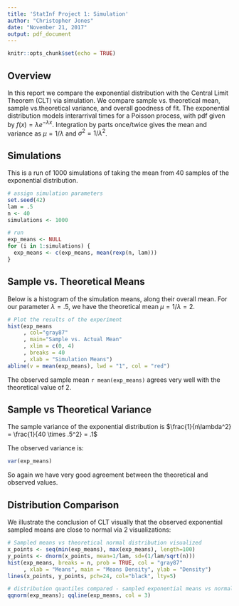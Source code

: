 ```yaml
---
title: 'StatInf Project 1: Simulation'
author: "Christopher Jones"
date: "November 21, 2017"
output: pdf_document
---
```


```r
knitr::opts_chunk$set(echo = TRUE)
```

## Overview

In this report we compare the exponential distribution with the Central Limit Theorem (CLT) via simulation. We compare sample vs. theoretical mean, sample vs.theoretical variance, and overall goodness of fit. The exponential distribution models interarrival times for a Poisson process, with pdf given by $f(x) = \lambda e^{-\lambda x}$. Integration by parts once/twice gives the mean and variance as $\mu = 1/\lambda$ and $\sigma^2 = 1/\lambda^2$.


## Simulations

This is a run of 1000 simulations of taking the mean from 40 samples of the exponential distribution.


```r
# assign simulation parameters
set.seed(42)
lam = .5
n <- 40
simulations <- 1000

# run
exp_means <- NULL
for (i in 1:simulations) {
  exp_means <- c(exp_means, mean(rexp(n, lam)))
}
```

## Sample vs. Theoretical Means

Below is a histogram of the simulation means, along their overall mean. For our parameter $\lambda = .5$, we have the theoretical mean $\mu = 1/\lambda = 2$.

```r
# Plot the results of the experiment
hist(exp_means
     , col="gray87"
     , main="Sample vs. Actual Mean"
     , xlim = c(0, 4)
     , breaks = 40
     , xlab = "Simulation Means")
abline(v = mean(exp_means), lwd = "1", col = "red")
```

The observed sample mean `r mean(exp_means)` agrees very well with the theoretical value of $2$.

## Sample vs Theoretical Variance

The sample variance of the exponential distribution is $\frac{1}{n\lambda^2} = \frac{1}{40 \times .5^2} = .1$

The observed variance is:

```r
var(exp_means)
```

So again we have very good agreement between the theoretical and observed values.

## Distribution Comparison

We illustrate the conclusion of CLT visually that the observed exponential sampled means are close to normal via 2 visualizations:

```r
# Sampled means vs theoretical normal distribution visualized
x_points <- seq(min(exp_means), max(exp_means), length=100)
y_points <- dnorm(x_points, mean=1/lam, sd=(1/lam/sqrt(n)))
hist(exp_means, breaks = n, prob = TRUE, col = "gray87"
     , xlab = "Means", main = "Means Density", ylab = "Density")
lines(x_points, y_points, pch=24, col="black", lty=5)
```


```r
# distribution quantiles compared - sampled exponential means vs normal
qqnorm(exp_means); qqline(exp_means, col = 3)
```